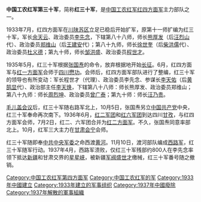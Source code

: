 {{Hatnote|关于'''陕北红三十军'''，参见：[[中国工农红军第三十军_(1936年建立)|中国工农红军第三十军 (1936年建立)]]。}}
'''中国工农红军第三十军'''，简称'''红三十军'''，是[[中国工农红军|中国工农红军]][[红四方面军|红四方面军]]主力部队之一。

1933年7月，红四方面军在[[川陕苏区|川陕苏区]]立足已稳后开始扩军，原第十一师扩编为红三十军，军长[[余天云|余天云]]、政治委员[[李先念|李先念]]，下辖第八十八师，师长[[熊厚发|熊厚发]]（后[[汪烈山|汪烈山]]代）、政治委员[[郑维山|郑维山]]（后[[王建安|王建安]]代）；第八十九师，师长[[徐世奎|徐世奎]]（后[[柴洪儒|柴洪儒]]代）、政治委员[[杜义德|杜义德]]；第九十师，师长[[邹洪盛|邹洪盛]]、政治委员[[程世才|程世才]]。

1935年5月，红三十军根据[[张国焘|张国焘]]的命令，放弃根据地开始[[长征|长征]]。6月，红四方面军与[[红一方面军|红一方面军]]会师于[[四川|四川]][[懋功|懋功]]。会师后，红四方面军部队进行了整编，红三十军的领导也有所变动：军长程世才（代理）、政治委员李先念、参谋长[[李天佑|李天佑]]（后[[黄鹄显|黄鹄显]]代）、政治部主任[[李天焕|李天焕]]，下辖第八十八师：师长熊厚发、政治委员郑维山；第八十九师：师长[[周烈坤|周烈坤]]、政治委员[[曾广泰|曾广泰]]；第九十师：师长[[汪乃贵|汪乃贵]]。

[[毛儿盖会议|毛儿盖会议]]后，红三十军随右路军北上，10月5日，张国焘另立[[中国共产党|中国共产党]]中央，红三十军奉命再次南下。1936年6月，[[红二军团|红二军团]]和[[红六军团|红六军团]]到达四川[[甘孜|甘孜]]，与红四方面军会师，7月2日，红二、六军团合并为[[红二方面军|红二方面军]]。不久，张国焘同意率部北上。10月，红军三大主力在[[甘肃|甘肃]][[会宁|会宁]]会师。

红三十军随即奉[[中共中央军委|中共中央军委]]之命西渡[[黄河|黄河]]。11月10日，渡河部队编成[[西路军|西路军]]，红三十军随军行动。1937年4月，西路军溃败，仅红三十军残部约800人在李先念率领下抵达[[新疆|新疆]]和甘肃交界的[[星星峡|星星峡]]，被新疆[[军阀|军阀]][[盛世才|盛世才]]缴械，红三十军番号随之撤销。

{{中國工農紅軍}}

[[Category:中国工农红军第四方面军|Category:中国工农红军第四方面军]]
[[Category:中国工农红军的军|Category:中国工农红军的军]]
[[Category:1933年中國建立|Category:1933年中國建立]]
[[Category:1933年建立的军事组织|Category:1933年建立的军事组织]]
[[Category:1937年中國廢除|Category:1937年中國廢除]]
[[Category:1937年解散的軍事組織|Category:1937年解散的軍事組織]]